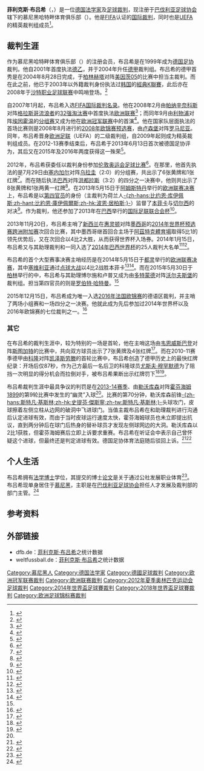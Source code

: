 {{noteTA|G1=football|G2=uefa|G3=德甲
|T=zh-hans:菲利克斯·布吕希;zh-hk:菲列·比治;zh-tw:菲利克斯·布里希;
|1=zh-hans:菲利克斯;zh-hk:菲列;zh-tw:菲利克斯;
|2=zh-hans:布吕希;zh-hk:比治;zh-tw:布里希
}}
{{Infobox football official
| name                = 菲利克斯·布吕希
| fullname            = {{lang|de|Dr. Felix Brych}}
| image               = Dr Felix Brych.jpg
| caption             = 
| birth_date          = {{Birth date and age|1975|8|3|df=y}}
| birth_place         = {{BRD}}[[慕尼黑|慕尼黑]]
| death_date          = <!-- Use {{Death date and age|YYYY|MM|DD|YYYY|MM|DD|df=y}} if dead (death date followed by birth date)-->
| death_place         =
| otheroccupation     = [[法学家|法学家]]
| years1              = 1999–
| league1             = [[德国足协|德国足协]]
| role1               = [[足球裁判|裁判]]
| years2              = 2001–
| league2             = [[德乙联赛|德乙联赛]]
| role2               = 裁判
| years3              = 2004–
| league3             = [[德甲联赛|德甲联赛]]
| role3               = 裁判
| internationalyears1 = 2007–
| confederation1      = [[FIFA国际裁判名录|FIFA名录]]
| internationalrole1  = 裁判
}}

'''菲利克斯·布吕希'''（{{lang-de|Felix Brych}}，{{bd|1975年|8月3日|catIdx=Brych, Felix}}）是一位[[德国|德国]][[法学家|法学家]]及[[足球裁判|足球裁判]]，现注册于[[巴伐利亚足球协会|巴伐利亚足球协会]]辖下的慕尼黑哈特畔体育俱乐部（{{lang|de|''SV Am Hart München''}}）。他是[[FIFA|FIFA]]认证的[[FIFA国际裁判名录|国际裁判]]，同时也是[[UEFA|UEFA]]的精英裁判组成员<ref name="FIFA">{{cite web|url=http://www.fifa.com/associations/association=ger/footballofficials/referees/peoplekind=ref.html|title=Germany: Referees|publisher=[[国际足联|FIFA]]|accessdate=2016-12-23}}</ref>。

==裁判生涯==
作为慕尼黑哈特畔体育俱乐部（{{lang|de|''SV Am Hart München''}}）的注册会员，布吕希是在1999年成为[[德国足协|德国足协]]裁判。他自2001年首度执法[[德乙|德乙]]，并于2004年升任[[德甲|德甲]]裁判组。布吕希的德甲首秀是在2004年8月28日完成，于[[柏林赫塔|柏林赫塔]]对阵[[美因茨05|美因茨05]]的比赛中担当主裁判。而在此之前，他已于2003年以外籍裁判身份执法过[[韩国|韩国]]的[[經典K聯賽|經典K聯賽]]，此后亦在2008年于[[沙特职业足球联赛|沙特职业足球联赛]]中鸣哨登场。<ref name="worldfootball">{{cite web|url=http://www.worldfootball.net/referee_summary/dr-felix-brych/ |title=Dr. Felix Brych » Matches as referee |publisher=worldfootball.net |date=2014-05-05 |accessdate=2014-06-15}}</ref>

自2007年1月起，布吕希入选[[FIFA国际裁判名录|FIFA国际裁判名录]]。他在2008年2月由[[帕纳辛奈科斯足球俱乐部|帕纳辛奈科斯]]对阵[[流浪者足球俱乐部|格拉斯哥流浪者]]的[[2007–08年欧洲联盟杯|32强淘汰赛]]中首度执法[[欧洲联赛|欧洲联赛]]<ref>{{cite web |title=Panathinaikos 1-1 Rangers - Lineups |url=http://www.uefa.com/competitions/uefacup/history/season=2008/round=15120/match=301943/report=lu.html  |publisher=[[UEFA|UEFA]] |date=2008-02-21 |accessdate=2009-08-04 }}</ref>；而同年9月由[[利物浦|利物浦]]对阵[[埃因霍温|埃因霍温]]的[[2008–09年欧洲冠军联赛|分组赛]]又成为他在[[欧洲冠军联赛|欧洲冠军联赛]]中的首演<ref>{{cite web |title=Liverpool 3-1 PSV - Lineups |url=http://www.uefa.com/competitions/ucl/history/season=2009/round=15276/match=302711/report=lu.html |publisher=[[UEFA|UEFA]] |date=2008-10-01 |accessdate=2009-08-04 }}</ref>。他在国家队层面执法的首场比赛则是2008年8月进行的[[2008年歐洲國家盃外圍賽_(G組)|2008年欧锦赛预选赛]]，由[[卢森堡国家足球队|卢森堡]]对阵[[罗马尼亚国家足球队|罗马尼亚]]。同年，布吕希晋身[[欧洲足联|欧洲足联]]（UEFA）的二级裁判组，自2009年起则成为精英裁判组成员。在2012-13赛季结束后，布吕希于2013年6月13日首次被德国足协评为{{link-de|德国足协年度最佳裁判|DFB-Schiedsrichter des Jahres|年度最佳裁判}}，其后又在2015年及2016年两度获得这一殊荣<ref>{{cite web|url=http://www.dfb.de/news/de/d-schiedsrichter/brych-und-hussein-sind-schiedsrichter-des-jahres/44189.html|title=Brych Schiedsrichter des Jahres 2013|publisher=|date=2013-06-13|accessdate=2013-06-13|deadurl=yes|archiveurl=https://web.archive.org/web/20130619082652/http://www.dfb.de/news/de/d-schiedsrichter/brych-und-hussein-sind-schiedsrichter-des-jahres/44189.html|archivedate=2013-06-19}}</ref>。

2012年，布吕希获委任以裁判身份参加[[2012年夏季奧林匹克運動會足球比賽|伦敦奥运会足球比赛]]<ref>{{cite web|url=http://www.transfermarkt.de/zwei-deutsche-referees-bei-olympia/view/news/87798 |title=Zwei deutsche Referees bei Olympia |work=transfermarkt.de  |date=2012-04-12|accessdate=2015-08-16}}</ref>。在那里，他首先执法的是7月29日由[[塞内加尔国家奥林匹克足球队|塞内加尔]]对阵[[乌拉圭国家奥林匹克足球队|乌拉圭]]（2:0）的分组赛，共出示了6张黄牌和1张红牌<ref>{{cite web|url=http://de.fifa.com/mensolympic/matches/round=256021/match=300197696/index.html?intcmp=livecoverage_box_mensolympic_hp_de |publisher=FIFA.com|title=Spielbericht Senegal – Uruguay|accessdate=2012-07-29}}</ref>。而在随后执法[[巴西国家奥林匹克足球队|巴西]]对阵[[洪都拉斯国家奥林匹克足球队|洪都拉斯]]（3:2）的四分之一决赛中，他则共出示了8张黄牌和1张两黄一红牌<ref>{{cite web|url=http://www.london2012.com/football/event/men/match=fbm400a03/index.html?v=20120729-190909155 |publisher=london2012.com|title=Spielbericht Brasilien – Honduras|accessdate=2012-08-04}}</ref>。在2013年5月15日于[[阿姆斯特丹|阿姆斯特丹]]举行的[[2013年歐洲聯賽決賽|欧洲联赛决赛]]上，布吕希是以[[助理裁判|第四官员]]的身份（主裁判为荷兰人[[比約恩·庫伊佩爾斯|-{zh-hans:比约恩·库伊佩斯;zh-hant:比約恩·庫伊佩爾斯;zh-hk:波恩·居柏斯;}-]]）监督了[[本菲卡|本菲卡]]与[[车路士|切尔西]]的对决<ref>{{cite web |url=http://de.uefa.com/uefa/footballfirst/matchorganisation/refereeing/news/newsid=1951269.html |title=Kuipers pfeift Finale der UEFA Europa League |accessdate=2016-12-26 |deadurl=yes |archiveurl=https://web.archive.org/web/20130625110716/http://de.uefa.com/uefa/footballfirst/matchorganisation/refereeing/news/newsid=1951269.html |archivedate=2013-06-25 }}</ref>。作为裁判，他还参加了2013年在[[巴西|巴西]]举行的[[2013年洲際國家盃|国际足联联合会杯]]<ref>{{cite web |url=http://de.fifa.com/confederationscup/organisation/media/newsid=2078326/index.html?intcmp=fifacom_hp_module_media_statements |title=Schiedsrichter für FIFA Konföderationen-Pokal Brasilien 2013 bestimmt |work=FIFA.com |date=2013-05-13 |accessdate=2015-08-16 |deadurl=yes |archiveurl=https://web.archive.org/web/20150405055355/http://de.fifa.com/confederationscup/organisation/media/newsid%3D2078326/index.html?intcmp=fifacom_hp_module_media_statements |archivedate=2015-04-05 }}</ref>。

2013年11月20日，布吕希主哨了[[新西兰国家足球队|新西兰]]在[[惠灵顿|惠灵顿]]对阵[[墨西哥国家足球队|墨西哥]]的[[2014年世界盃外圍賽_(跨洲附加賽)|2014年世界杯预选赛跨洲附加赛]]次回合比赛，其中墨西哥继首回合主场于[[阿茲特克體育場|阿茲特克體育場]]取得5比1的领先优势后，又在次回合以4比2大胜，从而获得世界杯入场券。2014年1月15日，布吕希又与其助理裁判{{link-de|马克·博尔施|Mark Borsch}}和{{link-de|斯特凡·卢普|Stefan Lupp}}一同入选了[[2014年世界杯足球赛|2014年巴西世界杯]]的25人裁判大名单<ref name="Brasilien">{{cite web |url=http://www.dfb.de/news/de/d-fifa-wm/felix-brych-faehrt-zur-wm-in-brasilien/50493.html |title=Felix Brych fährt zur WM in Brasilien |accessdate=2014-01-15 |deadurl=yes |archiveurl=https://web.archive.org/web/20140118082311/http://www.dfb.de/news/de/d-fifa-wm/felix-brych-faehrt-zur-wm-in-brasilien/50493.html |archivedate=2014-01-18 }}</ref><ref>{{cite web|url=http://refereeingworld.blogspot.de/2014/01/fifa-world-cup-2014.html |title=FIFA World Cup 2014|work=Refereeingworld|date=2014-01-18|accessdate=2014-01-18}}</ref>。

布吕希的首个大型赛事决赛主哨经历是在2014年5月15日于[[都灵|都灵]]举行的[[2014年歐洲聯賽決賽|欧洲联赛决赛]]，其中[[塞维利亚足球俱乐部|塞维利亚]]通过[[点球大战|点球大战]]以4比2战胜本菲卡<ref>{{Cite news|url=http://www.telegraph.co.uk/sport/football/competitions/europa-league/10830506/Benfica-vs-Sevilla-Europa-League-final-live.html|title=Sevilla v Benfica, Europa League final 2014: as it happened|newspaper=Telegraph.co.uk|access-date=2016-11-02}}</ref><ref>{{cite web |url=http://www.vavel.com/br/futebol-internacional/350544-com-arbitragem-polemica-e-muito-drama-sevilla-bate-benfica-nos-penaltis-e-conquista-a-uel.html |title=Com arbitragem polêmica e muito drama, Sevilla bate Benfica nos pênaltis e conquista a UEL |date=2014-05-14 |publisher=VAVEL Brasil |accessdate=2015-01-23}}</ref>。而在2015年5月30日于[[柏林|柏林]]举行的{{link-en|2015年德国足协杯决赛|2015 DFB-Pokal Final}}中，布吕希与其助理博尔施和卢普又成为由[[多特蒙德足球俱樂部|多特蒙德]]对阵[[沃尔夫斯堡足球俱乐部|沃尔夫斯堡]]的裁判组。担当第四官员的则是[[罗伯特·哈特曼_(足球裁判)|罗伯特·哈特曼]]。<ref name="Brasilien"/>

2015年12月15日，布吕希成为唯一入选[[2016年欧洲足球锦标赛|2016年法国欧锦赛]]的德语区裁判，并主哨了两场小组赛和一场四分之一决赛。他就此成为先后参加过2014年世界杯以及2016年欧锦赛的七位裁判之一。<ref>{{cite web | url=http://www.em2016.net/em-2016-schiedsrichter#Wer_von_den_WM-Schiedsrichtern_2014_ist_auch_bei_der_EM_2016_dabei | title=Wer von den WM-Schiedsrichtern 2014 ist auch bei der EM 2016 dabei? | work=em2016.net | date=2015-12-17| accessdate=2016-01-05}}</ref>

===其它===
在布吕希的裁判生涯中，较为特别的一场是{{link-de|2007年至2008年德国足协杯|DFB-Pokal 2007/08|2007-08赛季德国足协杯}}首轮，他在主哨这场由[[韦恩威斯巴登|韦恩威斯巴登]]对阵[[斯图加特体育俱乐部|斯图加特]]的比赛中，共向双方球员出示了7张黄牌及4张红牌<ref>{{cite web|url=http://sports.163.com/07/0806/08/3L6UP0N800051C97.html|title=德国杯斯图加特涉险过关 不来梅小胜丙级队晋级|publisher=[[网易|网易]]|date=2007-08-06|accessdate=2016-12-26}}</ref>。而在2010-11赛季德甲由[[科隆足球俱乐部|科隆]]对阵[[凯泽斯劳滕足球俱乐部|凯泽斯劳滕]]的首轮比赛中，布吕希创造了德甲历史上的最快红牌纪录：开场后仅87秒，作为己方最后一名后卫的科隆球员[[尤斯夫·穆罕默德|尤斯夫·穆罕默德]]为了阻挡一次明显的得分机会而拉倒对手，被布吕希果断出示红牌罚下<ref>{{cite web|url=http://sportbild.bild.de/SPORT/bundesliga/2010/08/21/koeln-lautern/rekord-rot-fuer-fc-verteidiger-mohamad-pleite-gegen-fck.html|title=Rot nach 87 Sekunden! Rekord für Kölns Mohamad|publisher=Sportbild|date=2010-08-21|accessdate=2016-12-26}}</ref><ref>{{cite web|url=http://sports.sina.com.cn/g/2010-08-21/23185160176.shtml|title=科隆后卫开场92秒即被罚下 创德甲史上最快红牌纪录|publisher=[[新浪网|新浪体育]]|date=2010-08-21|accessdate=2016-12-26}}</ref>。

布吕希裁判生涯中最具争议的判罚是在[[2013年至2014年德国足球甲级联赛|2013-14赛季]]、由[[勒沃库森足球俱乐部|勒沃库森]]对阵[[霍芬海姆1899|霍芬海姆1899]]的第9轮比赛中发生的“幽灵”入球<ref name="youlingqiu"/>。比赛的第70分钟，勒沃库森前锋[[斯特凡·基斯林|-{zh-hans:斯特凡·基斯林;zh-hk:史提芬·傑斯寧;zh-tw:斯特凡·基斯林;}-]]头球攻门，皮球擦着左侧立柱从边网的破洞中飞进球门。当值主裁布吕希在和助理裁判进行沟通后认定进球有效，而由于当时皮球运行速度太快，霍芬海姆球员也未立即提出抗议，直到两分钟后在球门后热身的替补球员才发现左侧球网边的大洞。勒沃库森以2比1获胜，但霍芬海姆赛后立即上诉要求重赛。布吕希在听证会中表示自己曾怀疑这个进球，但最终还是判定进球有效。德国足协体育法庭随后驳回上诉。<ref name="SPON-928742">{{cite web|url=http://www.spiegel.de/sport/fussball/bundesliga-leverkusen-gewinnt-gegen-hoffenheim-a-928742.html |title=Skandalsieg gegen Hoffenheim: Leverkusen mit Phantom-Tor an Tabellenspitze  |work=[[明镜|Spiegel Online]] |date=2013-10-18|accessdate=2015-08-16}}</ref><ref name="youlingqiu">{{cite web|url=http://sports.163.com/13/1028/20/9CA64HBR00051C97.html#p=9BHIHGIH00BU0005|title=德足协裁定"幽灵球"事件不重赛 勒沃库森保住3分|publisher=[[网易|网易体育]]|date=2013-10-28|accessdate=2016-12-26}}</ref>

==个人生活==
布吕希拥有[[法学博士|法学博士]]学位，其提交的博士[[论文|论文]]是关于通过公社发展职业体育<ref>{{cite web|url=http://www.nytimes.com/2012/04/18/sports/soccer/champions-league-semifinal-referee-faces-scrutiny.html |title=Alone, Armed with only a whistle|publisher=nytimes.com|date=2012-04-18}}</ref>。布吕希现单身居住于[[慕尼黑|慕尼黑]]，主职是在[[巴伐利亚足球协会|巴伐利亚足球协会]]担任人才发展及裁判部的部门主管。<ref>{{cite web|url=http://www.bfv.de/cms/seiten/1167.html |title=Hauptabteilung Sport |publisher=Bayerischen Fußball-Verbandes|accessdate=2011-11-19}}</ref>

==参考资料==
{{reflist|2}}

==外部链接==
* dfb.de：[http://www.dfb.de/sportl-strukturen/schiedsrichter/schiedsrichter-im-einsatz/schiedsrichter-der-bundesligen/?spieledb_path=%2Freferees%2F41867 菲利克斯·布吕希]之统计数据 {{de}}
* weltfussball.de：[http://www.weltfussball.de/schiedsrichter_profil/dr-felix-brych/ 菲利克斯·布吕希]之统计数据 {{de}}

{{DEFAULTSORT:Brych, Felix}}
[[Category:慕尼黑人|Category:慕尼黑人]]
[[Category:德国法学家|Category:德国法学家]]
[[Category:德國足球裁判|Category:德國足球裁判]]
[[Category:欧洲冠军联赛裁判|Category:欧洲冠军联赛裁判]]
[[Category:欧洲联赛裁判|Category:欧洲联赛裁判]]
[[Category:2012年夏季奥林匹克运动会足球裁判|Category:2012年夏季奥林匹克运动会足球裁判]]
[[Category:2014年世界盃足球賽裁判|Category:2014年世界盃足球賽裁判]]
[[Category:2018年世界盃足球賽裁判|Category:2018年世界盃足球賽裁判]]
[[Category:欧洲足球锦标赛裁判|Category:欧洲足球锦标赛裁判]]